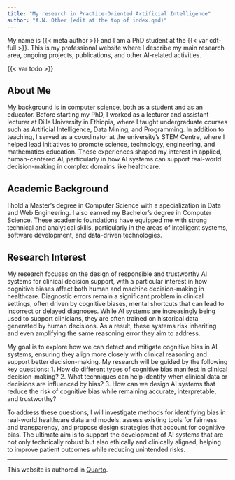 ```yaml
---
title: "My research in Practice-Oriented Artificial Intelligence"
author: "A.N. Other (edit at the top of index.qmd)"
---
```


My name is {{< meta author >}} and I am a PhD student at the {{< var cdt-full >}}. 
This is my professional website where I describe my main research area, ongoing projects, publications, and other AI-related activities. 

{{< var todo >}}

## About Me
My background is in computer science, both as a student and as an educator. Before starting my PhD, I worked as a lecturer and assistant lecturer at Dilla University in Ethiopia, where I taught undergraduate courses such as Artificial Intelligence, Data Mining, and Programming. In addition to teaching, I served as a coordinator at the university’s STEM Centre, where I helped lead initiatives to promote science, technology, engineering, and mathematics education. These experiences shaped my interest in applied, human-centered AI, particularly in how AI systems can support real-world decision-making in complex domains like healthcare. 

## Academic Background
I hold a Master’s degree in Computer Science with a specialization in Data and Web Engineering. I also earned my Bachelor’s degree in Computer Science. These academic foundations have equipped me with strong technical and analytical skills, particularly in the areas of intelligent systems, software development, and data-driven technologies.

## Research Interest
My research focuses on the design of responsible and trustworthy AI systems for clinical decision support, with a particular interest in how cognitive biases affect both human and machine decision-making in healthcare. Diagnostic errors remain a significant problem in clinical settings, often driven by cognitive biases, mental shortcuts that can lead to incorrect or delayed diagnoses. While AI systems are increasingly being used to support clinicians, they are often trained on historical data generated by human decisions. As a result, these systems risk inheriting and even amplifying the same reasoning error they aim to address.

My goal is to explore how we can detect and mitigate cognitive bias in AI systems, ensuring they align more closely with clinical reasoning and support better decision-making. My research will be guided by the following key questions:
  1. How do different types of cognitive bias manifest in clinical decision-making?
  2. What techniques can help identify when clinical data or decisions are influenced by bias?
  3. How can we design AI systems that reduce the risk of cognitive bias while remaining accurate, interpretable, and trustworthy?

To address these questions, I will investigate methods for identifying bias in real-world healthcare data and models, assess existing tools for fairness and transparency, and propose design strategies that account for cognitive bias. The ultimate aim is to support the development of AI systems that are not only technically robust but also ethically and clinically aligned, helping to improve patient outcomes while reducing unintended risks.

---

This website is authored in [Quarto](https://quarto.org/docs/websites).
